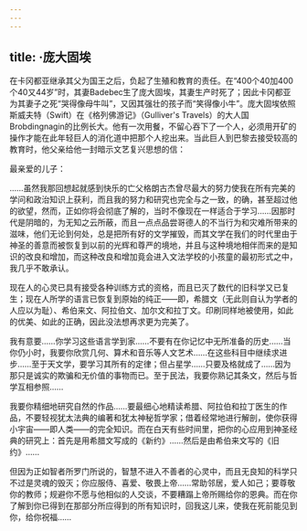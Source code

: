 ```yaml
---
---
---
```

title: ·庞大固埃
---




在卡冈都亚继承其父为国王之后，负起了生殖和教育的责任。在“400个40加400个40又44岁”时，其妻Badebec生了庞大固埃，其妻生产时死了；因此卡冈都亚为其妻子之死“哭得像母牛叫”，又因其强壮的孩子而“笑得像小牛”。庞大固埃依照斯威夫特（Swift）在《格列佛游记》（Gulliver's Travels）的大人国Brobdingnagin的比例长大。他有一次用餐，不留心吞下了一个人，必须用开矿的操作才能在此年轻巨人的消化道中把那个人挖出来。当此巨人到巴黎去接受较高的教育时，他父亲给他一封暗示文艺复兴思想的信：

最亲爱的儿子：

……虽然我那回想起就感到快乐的亡父格朗古杰曾尽最大的努力使我在所有完美的学问和政治知识上获利，而且我的努力和研究也完全与之一致，的确，甚至超过他的欲望，然而，正如你将会彻底了解的，当时不像现在一样适合于学习……因那时代是阴暗的，为无知之云所蔽，而且一点点品尝哥德人的不当行为和灾难所带来的滋味，他们无论到何处，总是把所有好的文学摧毁，而其文学在我们的时代里由于神圣的善意而被恢复到以前的光辉和尊严的境地，并且与这种境地相伴而来的是知识的改良和增加，而这种改良和增加竟会进入文法学校的小孩童的最初形式之中，我几乎不敢承认。

现在人的心灵已具有接受各种训练方式的资格，而且已灭了数代的旧科学又已复生；现在人所学的语言已恢复到原始的纯正——即，希腊文（无此则自认为学者的人应以为耻）、希伯来文、阿拉伯文、加尔文和拉丁文。印刷同样地被使用，如此的优美、如此的正确，因此没法想再求更为完美了。

我有意要……你学习这些语言学到家……不要有在你记忆中无所准备的历史……当你仍小时，我要你欣赏几何、算术和音乐等人文艺术……在这些科目中继续求进步……至于天文学，要学习其所有的定律；但占星学……只要及格就成了……因为那只是诚实的欺骗和无价值的事物而已。至于民法，我要你熟记其条文，然后与哲学互相参照……

我要你精细地研究自然的作品……要最细心地精读希腊、阿拉伯和拉丁医生的作品，不要轻视犹太法典的编著和犹太神秘哲学家；借着经常地进行解剖，使你获得小宇宙——即人类——的完全知识。而在白天有些时间里，把你的心应用到神圣经典的研究上：首先是用希腊文写成的《新约》……然后是由希伯来文写的《旧约》……

但因为正如智者所罗门所说的，智慧不进入不善者的心灵中，而且无良知的科学只不过是灵魂的毁灭；你应服侍、喜爱、敬畏上帝……常助邻居，爱人如己；要尊敬你的教师；规避你不愿与他相似的人交谈，不要糟蹋上帝所赐给你的恩典。而在你了解到你已得到在那部分所应得到的所有知识时，回我这儿来，使我在死前能见到你，给你祝福……